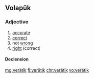 ==Volapük==

===Adjective===
{{head|vo|adjective}}

# [[accurate]]
# [[correct]]
# not [[wrong]]
# [[right]] (correct)

====Declension====
{{vo-decl-adj}}

[[mg:verätik]]
[[fj:verätik]]
[[chr:verätik]]
[[vo:verätik]]
